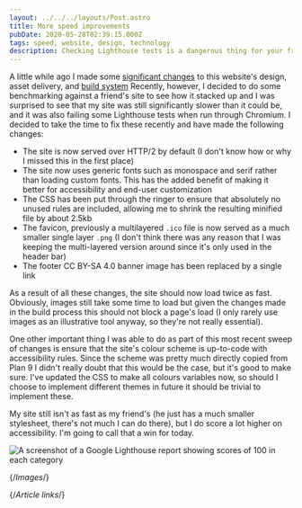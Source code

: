 ```yaml
---
layout: ../../../layouts/Post.astro
title: More speed improvements
pubDate: 2020-05-28T02:39:15.000Z
tags: speed, website, design, technology
description: Checking Lighthouse tests is a dangerous thing for your free time.
---
```


A little while ago I made some [significant changes][site-speed-improvements] to this website's design, asset delivery, and [build system][building-smarter] Recently, however, I decided to do some benchmarking against a friend's site to see how it stacked up and I was surprised to see that my site was still significantly slower than it could be, and it was also failing some Lighthouse tests when run through Chromium. I decided to take the time to fix these recently and have made the following changes:

- The site is now served over HTTP/2 by default (I don't know how or why I missed this in the first place)
- The site now uses generic fonts such as monospace and serif rather than loading custom fonts. This has the
  added benefit of making it better for accessibility and end-user customization
- The CSS has been put through the ringer to ensure that absolutely no unused rules are included, allowing me
  to shrink the resulting minified file by about 2.5kb
- The favicon, previously a multilayered `.ico` file is now served as a much smaller single layer `.png` (I
  don't think there was any reason that I was keeping the multi-layered version around since it's only used
  in the header bar)
- The footer CC BY-SA 4.0 banner image has been replaced by a single link

As a result of all these changes, the site should now load twice as fast. Obviously, images still take some time to load but given the changes made in the build process this should not block a page's load (I only rarely use images as an illustrative tool anyway, so they're not really essential).

One other important thing I was able to do as part of this most recent sweep of changes is ensure that the site's colour scheme is up-to-code with accessibility rules. Since the scheme was pretty much directly copied from Plan 9 I didn't really doubt that this would be the case, but it's good to make sure. I've updated the CSS to make all colours variables now, so should I choose to implement different themes in future it should be trivial to implement these.

My site still isn't as fast as my friend's (he just has a much smaller stylesheet, there's not much I can do there), but I do score a lot higher on accessibility. I'm going to call that a win for today.

![A screenshot of a Google Lighthouse report showing scores of 100 in each category][lighthouse]

{/*Images*/}

[lighthouse]: https://rootkey.fra1.cdn.digitaloceanspaces.com/images/post_images/lighthouse.webp

{/*Article links*/}

[building-smarter]: ./building-smarter
[site-speed-improvements]: ./site-speed-improvements
